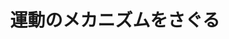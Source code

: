 ﻿---
title: "運動のメカニズムをさぐる"
category: "環境・社会理工学院"
vol: "16"
interviewee: "中原 凱文 "
url: ""
tags: []
pdf: "16-3.pdf"
career: ""
preface: "------------"
---
